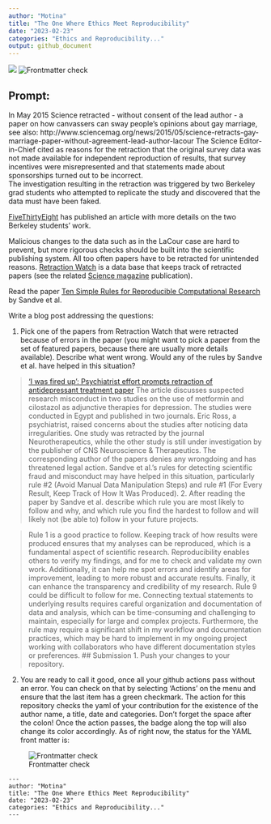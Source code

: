 ```yaml
---
author: "Motina"
title: "The One Where Ethics Meet Reproducibility"
date: "2023-02-23"
categories: "Ethics and Reproducibility..."
output: github_document
---
```

![](tumbnail.jpeg)
![Frontmatter check](https://github.com/Stat585-at-ISU/Blog-5-motinaaa/actions/workflows/check-yaml.yaml/badge.svg)


## Prompt:

In May 2015 Science retracted - without consent of the lead author - a paper on  how canvassers can sway people's opinions about gay marriage, 
see also: http://www.sciencemag.org/news/2015/05/science-retracts-gay-marriage-paper-without-agreement-lead-author-lacour
The Science Editor-in-Chief cited as reasons for the retraction that the original survey data was not made available for independent reproduction of results, that survey incentives were misrepresented and that statements made about sponsorships turned out to be incorrect.<br>
The investigation resulting in the retraction was triggered by two  Berkeley grad students who attempted to replicate the study and discovered that the data must have been faked.
 
[FiveThirtyEight](https://fivethirtyeight.com/features/how-two-grad-students-uncovered-michael-lacour-fraud-and-a-way-to-change-opinions-on-transgender-rights/) has published an article with more details on the two Berkeley students' work.

Malicious changes to the data such as in the LaCour case are hard to prevent, but more rigorous checks should be built into the scientific publishing system. All too often papers have to be retracted for unintended reasons. [Retraction Watch](https://retractionwatch.com/) is a data base that keeps track of retracted papers (see the related [Science magazine](https://www.sciencemag.org/news/2018/10/what-massive-database-retracted-papers-reveals-about-science-publishing-s-death-penalty) publication). 

Read the paper [Ten Simple Rules for Reproducible Computational Research](https://journals.plos.org/ploscompbiol/article?id=10.1371/journal.pcbi.1003285) by Sandve et al.


Write a blog post addressing the questions: 

1. Pick one of the papers from Retraction Watch that were retracted because of errors in the paper (you might want to pick a paper from the set of featured papers, because there are usually more details available). Describe what went wrong. Would any of the rules by Sandve et al. have helped in this situation?

> [‘I was fired up’: Psychiatrist effort prompts retraction of antidepressant treatment paper](https://retractionwatch.com/2023/02/08/i-was-fired-up-psychiatrist-effort-prompts-retraction-of-antidepressant-treatment-paper/#more-126524)
> The article discusses suspected research misconduct in two studies on the use of metformin and cilostazol as adjunctive therapies for depression. The studies were conducted in Egypt and published in two journals. Eric Ross, a psychiatrist, raised concerns about the studies after noticing data irregularities. One study was retracted by the journal Neurotherapeutics, while the other study is still under investigation by the publisher of CNS Neuroscience & Therapeutics. The corresponding author of the papers denies any wrongdoing and has threatened legal action.
> Sandve et al.'s rules for detecting scientific fraud and misconduct may have helped in this situation, particularly rule #2 (Avoid Manual Data Manipulation Steps) and rule #1 (For Every Result, Keep Track of How It Was Produced).
2. After reading the paper by Sandve et al. describe which rule you are most likely to follow and why, and which rule you find the hardest to follow and will likely not (be able to) follow in your future projects.


> Rule 1 is a good practice to follow. Keeping track of how results were produced ensures that my analyses can be reproduced, which is a fundamental aspect of scientific research. Reproducibility enables others to verify my findings, and for me to check and validate my own work. Additionally, it can help me spot errors and identify areas for improvement, leading to more robust and accurate results. Finally, it can enhance the transparency and credibility of my research.
> Rule 9 could be difficult to follow for me. Connecting textual statements to underlying results requires careful organization and documentation of data and analysis, which can be time-consuming and challenging to maintain, especially for large and complex projects. Furthermore, the rule may require a significant shift in my workflow and documentation practices, which may be hard to implement in my ongoing project working with collaborators who have different documentation styles or preferences. 
## Submission
1. Push your changes to your repository. 

2. You are ready to call it good, once all your github actions pass without an error. You can check on that by selecting 'Actions' on the menu and ensure that the last item has a green checkmark. The action for this repository checks the yaml of your contribution for the existence of the author name, a title, date and categories. Don't forget the space after the colon!
Once the action passes, the badge along the top will also change its color accordingly. 
As of right now, the status for the YAML front matter is:

![Frontmatter check](https://github.com/Stat585-at-ISU/Blog-5-motinaaa/actions/workflows/check-yaml.yaml/badge.svg)


```
---
author: "Motina"
title: "The One Where Ethics Meet Reproducibility"
date: "2023-02-23"
categories: "Ethics and Reproducibility..."
---
```
